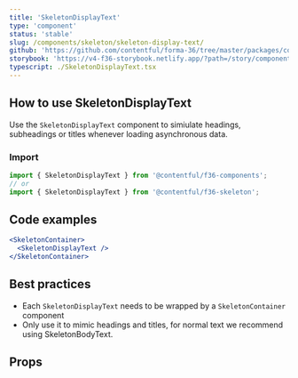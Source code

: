 ```yaml
---
title: 'SkeletonDisplayText'
type: 'component'
status: 'stable'
slug: /components/skeleton/skeleton-display-text/
github: 'https://github.com/contentful/forma-36/tree/master/packages/components/skeleton'
storybook: 'https://v4-f36-storybook.netlify.app/?path=/story/components-skeleton-skeletondisplaytext--default'
typescript: ./SkeletonDisplayText.tsx
---
```


## How to use SkeletonDisplayText

Use the `SkeletonDisplayText` component to simiulate headings, subheadings or titles whenever loading asynchronous data.

### Import

```js static=true
import { SkeletonDisplayText } from '@contentful/f36-components';
// or
import { SkeletonDisplayText } from '@contentful/f36-skeleton';
```

## Code examples

```jsx
<SkeletonContainer>
  <SkeletonDisplayText />
</SkeletonContainer>
```

## Best practices

- Each `SkeletonDisplayText` needs to be wrapped by a `SkeletonContainer` component
- Only use it to mimic headings and titles, for normal text we recommend using SkeletonBodyText.

## Props


<Props of="SkeletonDisplayText" />

